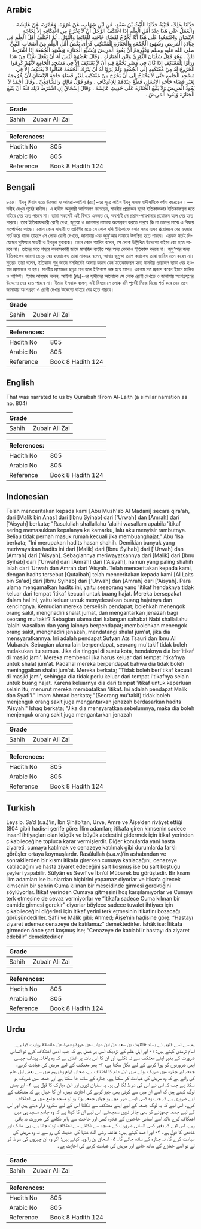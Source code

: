 ## Arabic


<div dir="rtl" lang="ar" style={{fontSize:'larger',backgroundColor:'#f8f9fa',padding:20}}>
حَدَّثَنَا بِذَلِكَ، قُتَيْبَةُ حَدَّثَنَا اللَّيْثُ بْنُ سَعْدٍ، عَنِ ابْنِ شِهَابٍ، عَنْ عُرْوَةَ، وَعَمْرَةَ، عَنْ عَائِشَةَ، ‏.‏ وَالْعَمَلُ عَلَى هَذَا عِنْدَ أَهْلِ الْعِلْمِ إِذَا اعْتَكَفَ الرَّجُلُ أَنْ لاَ يَخْرُجَ مِنِ اعْتِكَافِهِ إِلاَّ لِحَاجَةِ الإِنْسَانِ وَاجْتَمَعُوا عَلَى هَذَا أَنَّهُ يَخْرُجُ لِقَضَاءِ حَاجَتِهِ لِلْغَائِطِ وَالْبَوْلِ ‏.‏ ثُمَّ اخْتَلَفَ أَهْلُ الْعِلْمِ فِي عِيَادَةِ الْمَرِيضِ وَشُهُودِ الْجُمُعَةِ وَالْجَنَازَةِ لِلْمُعْتَكِفِ فَرَأَى بَعْضُ أَهْلِ الْعِلْمِ مِنْ أَصْحَابِ النَّبِيِّ صلى الله عليه وسلم وَغَيْرِهِمْ أَنْ يَعُودَ الْمَرِيضَ وَيُشَيِّعَ الْجَنَازَةَ وَيَشْهَدَ الْجُمُعَةَ إِذَا اشْتَرَطَ ذَلِكَ ‏.‏ وَهُوَ قَوْلُ سُفْيَانَ الثَّوْرِيِّ وَابْنِ الْمُبَارَكِ ‏.‏ وَقَالَ بَعْضُهُمْ لَيْسَ لَهُ أَنْ يَفْعَلَ شَيْئًا مِنْ هَذَا وَرَأَوْا لِلْمُعْتَكِفِ إِذَا كَانَ فِي مِصْرٍ يُجَمَّعُ فِيهِ أَنْ لاَ يَعْتَكِفَ إِلاَّ فِي مَسْجِدِ الْجَامِعِ لأَنَّهُمْ كَرِهُوا الْخُرُوجَ لَهُ مِنْ مُعْتَكَفِهِ إِلَى الْجُمُعَةِ وَلَمْ يَرَوْا لَهُ أَنْ يَتْرُكَ الْجُمُعَةَ فَقَالُوا لاَ يَعْتَكِفُ إِلاَّ فِي مَسْجِدِ الْجَامِعِ حَتَّى لاَ يَحْتَاجُ إِلَى أَنْ يَخْرُجَ مِنْ مُعْتَكَفِهِ لِغَيْرِ قَضَاءِ حَاجَةِ الإِنْسَانِ لأَنَّ خُرُوجَهُ لِغَيْرِ قَضَاءِ حَاجَةِ الإِنْسَانِ قَطْعٌ عِنْدَهُمْ لِلاِعْتِكَافِ ‏.‏ وَهُوَ قَوْلُ مَالِكٍ وَالشَّافِعِيِّ ‏.‏ وَقَالَ أَحْمَدُ لاَ يَعُودُ الْمَرِيضَ وَلاَ يَتْبَعُ الْجَنَازَةَ عَلَى حَدِيثِ عَائِشَةَ ‏.‏ وَقَالَ إِسْحَاقُ إِنِ اشْتَرَطَ ذَلِكَ فَلَهُ أَنْ يَتْبَعَ الْجَنَازَةَ وَيَعُودَ الْمَرِيضَ ‏.‏
</div>
<div style={{backgroundColor:'#f8f9fa',padding:20, marginBottom: 10}}><table> <thead> <tr> <th>Grade</th> <th></th> </tr> </thead> <tbody> <tr><td>Sahih</td><td>Zubair Ali Zai</td></tr></tbody></table><table> <thead> <tr> <th>References:</th> <th></th> </tr> </thead> <tbody><tr><td>Hadith No</td><td>805</td></tr><tr><td>Arabic No</td><td>805</td></tr><tr><td>Reference</td><td>Book 8 Hadith 124</td></tr></tbody></table></div>

## Bengali


<div dir="ltr" lang="bn" style={{fontSize:'larger',backgroundColor:'#f8f9fa',padding:20}}>
৮০৫। ইবনু শিহাব হতে উরওয়া ও আমরা-আইশা (রাঃ)-এর সূত্রে লাইস ইবনু সাদও হাদীসটিকে বর্ণনা করেছেন। — সহীহ দেখুন পূর্বের হাদীস। এ হাদীস অনুযায়ী আলিমগণ বলেছেন, মানবীয় প্রয়োজন ছাড়া ইতিকাফকার ইতিকাফস্থল হতে বাইরে বের হতে পারবে না। তারা সকলেই এই বিষয়ে একমত যে, অবশ্যই সে প্রশ্ৰাব-পায়খানার প্রয়োজন হলে বের হতে পারবে। তবে ইতিকাফকারী রোগী দেখা, জুমুআ ও জানাযার নামাযে অংশগ্রহণ করতে পারবে কি না তাদের মাঝে এ বিষয়ে মতপার্থক্য আছে। কোন কোন সাহাবী ও তাবিঈর মতে সে লোক যদি ইতিকাফে বসার সময় এসব প্রয়োজনে বের হওয়ার শর্ত করে থাকে তাহলে সে লোক রোগী দেখতে, জানাযায় এবং জুমু'আর নামাযে উপস্থিত হতে পারবে। এরকম মতই দিয়েছেন সুফিয়ান সাওরী ও ইবনুল মুবারাক। কোন কোন আলিম বলেন, সে লোক উল্লিখিত উদ্দেশ্যে বাইরে বের হতে পারবে না। তাদের মতে শহরে বসবাসকারী জামে মাসজিদ ব্যতীত আর অন্য কোথাও ইতিকাফ করবে না। জুমু'আর জন্য ইতিকাফের জায়গা ছেড়ে বের হওয়াকেও তারা মাকরূহ বলেন, আবার জুমুআ ত্যাগ করাকেও তারা জায়িয মনে করেন না। সুতরাং তারা বলেন, ইতিকাফ শুধু জামে মসজিদেই আদায় করবে যেন ইতেকাফস্থল হতে মানবীয় প্রয়োজন ছাড়া বের হওয়ার প্রয়োজন না হয়। মানবীয় প্রয়োজন ছাড়া বের হলে ইতিকাফ ভঙ্গ হয়ে যাবে। এরকম মত প্রকাশ করেন ইমাম মালিক ও শাফিঈ। ইমাম আহমাদ বলেন, আইশা (রাঃ)-এর হাদীসের আলোকে সে লোক রোগী দেখতে ও জানাযায় অংশগ্রহণের উদ্দেশ্যে বের হতে পারবে না। ইমাম ইসহাক বলেন, এই বিষয়ে সে লোক যদি পূর্বেই নিজে নিজে শর্ত করে নেয় তবে জানাযায় অংশগ্রহণ ও রোগী দেখার উদ্দেশ্যে বাইরে বের হতে পারবে।
</div>
<div style={{backgroundColor:'#f8f9fa',padding:20, marginBottom: 10}}><table> <thead> <tr> <th>Grade</th> <th></th> </tr> </thead> <tbody> <tr><td>Sahih</td><td>Zubair Ali Zai</td></tr></tbody></table><table> <thead> <tr> <th>References:</th> <th></th> </tr> </thead> <tbody><tr><td>Hadith No</td><td>805</td></tr><tr><td>Arabic No</td><td>805</td></tr><tr><td>Reference</td><td>Book 8 Hadith 124</td></tr></tbody></table></div>

## English


<div dir="ltr" lang="en" style={{fontSize:'larger',backgroundColor:'#f8f9fa',padding:20}}>
That was narrated to us by Quraibah :From Al-Laith (a similar narration as no. 804)
</div>
<div style={{backgroundColor:'#f8f9fa',padding:20, marginBottom: 10}}><table> <thead> <tr> <th>Grade</th> <th></th> </tr> </thead> <tbody> <tr><td>Sahih</td><td>Zubair Ali Zai</td></tr></tbody></table><table> <thead> <tr> <th>References:</th> <th></th> </tr> </thead> <tbody><tr><td>Hadith No</td><td>805</td></tr><tr><td>Arabic No</td><td>805</td></tr><tr><td>Reference</td><td>Book 8 Hadith 124</td></tr></tbody></table></div>

## Indonesian


<div dir="ltr" lang="id" style={{fontSize:'larger',backgroundColor:'#f8f9fa',padding:20}}>
Telah menceritakan kepada kami [Abu Mush'ab Al Madani] secara qira'ah, dari [Malik bin Anas] dari [Ibnu Syihab] dari ['Urwah] dan [Amrah] dari ['Aisyah] berkata; "Rasulullah shallallahu 'alaihi wasallam apabila 'itikaf sering memasukkan kepalanya ke kamarku, lalu aku menyisir rambutnya. Beliau tidak pernah masuk rumah kecuali jika membuanghajat." Abu 'Isa berkata; "Ini merupakan hadits hasan shahih. Demikian banyak yang meriwayatkan hadits ini dari [Malik] dari [Ibnu Syihab] dari ['Urwah] dan [Amrah] dari ['Aisyah]. Sebagiannya meriwayatkannya dari [Malik] dari [Ibnu Syihab] dari ['Urwah] dari [Amrah] dari ['Aisyah], namun yang paling shahih ialah dari 'Urwah dan Amrah dari 'Aisyah. Telah menceritakan kepada kami, dengan hadits tersebut [Qutaibah] telah menceritakan kepada kami [Al Laits bin Sa'ad] dari [Ibnu Syihab] dari ['Urwah] dan [Amrah] dari ['Aisyah]. Para ulama mengamalkan hadits ini, yaitu seseorang yang 'itikaf hendaknya tidak keluar dari tempat 'itikaf kecuali untuk buang hajat. Mereka bersepakat dalam hal ini, yaitu keluar untuk menyelesaikan buang hajatnya dan kencingnya. Kemudian mereka berselisih pendapat; bolehkah menengok orang sakit, menghadiri shalat jumat, dan mengantarkan jenazah bagi seorang mu'takif? Sebagian ulama dari kalangan sahabat Nabi shallallahu 'alaihi wasallam dan yang lainnya berpendapat; membolehkan menengok orang sakit, menghadiri jenazah, mendatangi shalat jum'at, jika dia mensyaratkannya. Ini adalah pendapat Sufyan Ats Tsauri dan Ibnu Al Mubarak. Sebagian ulama lain berpendapat, seorang mu'takif tidak boleh melakukan itu semua. Jika dia tinggal di suatu kota, hendaknya dia ber'itikaf di masjid jami'. Mereka membenci jika harus keluar dari tempat i'tikafnya untuk shalat jum'at. Padahal mereka berpendapat bahwa dia tidak boleh meninggalkan shalat jum'at. Mereka berkata; "Tidak boleh beri'tikaf kecuali di masjid jami', sehingga dia tidak perlu keluar dari tempat i'tikafnya selain untuk buang hajat. Karena keluarnya dia dari tempat 'itikaf untuk keperluan selain itu, menurut mereka membatalkan 'itikaf. Ini adalah pendapat Malik dan Syafi'i." Imam Ahmad berkata; "(Seorang mu'takif) tidak boleh menjenguk orang sakit juga mengantarkan jenazah berdasarkan hadits 'Aisyah." Ishaq berkata; "Jika dia mensyaratkan sebelumnya, maka dia boleh menjenguk orang sakit juga mengantarkan jenazah
</div>
<div style={{backgroundColor:'#f8f9fa',padding:20, marginBottom: 10}}><table> <thead> <tr> <th>Grade</th> <th></th> </tr> </thead> <tbody> <tr><td>Sahih</td><td>Zubair Ali Zai</td></tr></tbody></table><table> <thead> <tr> <th>References:</th> <th></th> </tr> </thead> <tbody><tr><td>Hadith No</td><td>805</td></tr><tr><td>Arabic No</td><td>805</td></tr><tr><td>Reference</td><td>Book 8 Hadith 124</td></tr></tbody></table></div>

## Turkish


<div dir="ltr" lang="tr" style={{fontSize:'larger',backgroundColor:'#f8f9fa',padding:20}}>
Leys b. Sa’d (r.a.)’in, İbn Şihâb’tan, Urve, Amre ve Âişe’den rivâyet ettiği (804 gibi) hadis-i şerife göre: İlim adamları; itikafa giren kimsenin sadece insanî ihtiyaçları olan küçük ve büyük abdestini gidermek için itikaf yerinden çıkabileceğine topluca karar vermişlerdir. Diğer konularda yani hasta ziyareti, cumaya katılmak ve cenazeye katılmak gibi durumlarda farklı görüşler ortaya koymuşlardır. Rasûlullah (s.a.v.)’in ashabından ve sonrakilerden bir kısmı itikafa girerken cumaya katılacağını, cenazeye katılacağını ve hasta ziyaret edeceğini şart koşmuş ise bu şart koştuğu şeyleri yapabilir. Sûfyân es Sevrî ve İbn’ül Mübarek bu görüştedir. Bir kısım ilim adamları ise bunlardan hiçbirini yapamaz diyorlar ve itikafa girecek kimsenin bir şehrin Cuma kılınan bir mescidinde girmesi gerektiğini söylüyorlar. İtikaf yerinden Cumaya gitmesini hoş karşılamıyorlar ve Cumayı terk etmesine de cevaz vermiyorlar ve “İtikafa sadece Cuma kılınan bir camide girmesi gerekir” diyorlar böylece sadece tuvalet ihtiyacı için çıkabileceğini diğerleri için itikaf yerini terk etmesinin itikafını bozacağı görüşündedirler. Şâfii ve Mâlik gibi; Ahmed; Âişe’nin hadisine göre: “Hastayı ziyaret edemez cenazeye de katılamaz” demektedirler. İshâk ise: İtikafa girmeden önce şart koşmuş ise; “Cenazeye de katılabilir hastayı da ziyaret edebilir” demektedirler
</div>
<div style={{backgroundColor:'#f8f9fa',padding:20, marginBottom: 10}}><table> <thead> <tr> <th>Grade</th> <th></th> </tr> </thead> <tbody> <tr><td>Sahih</td><td>Zubair Ali Zai</td></tr></tbody></table><table> <thead> <tr> <th>References:</th> <th></th> </tr> </thead> <tbody><tr><td>Hadith No</td><td>805</td></tr><tr><td>Arabic No</td><td>805</td></tr><tr><td>Reference</td><td>Book 8 Hadith 124</td></tr></tbody></table></div>

## Urdu


<div dir="rtl" lang="ur" style={{fontSize:'larger',backgroundColor:'#f8f9fa',padding:20}}>
ہم سے اسے قتیبہ نے بسند «الليث بن سعد عن ابن شهاب عن عروة وعمرة عن عائشة» روایت کیا ہے۔ امام ترمذی کہتے ہیں: ۱- اور اہل علم کے نزدیک اسی پر عمل ہے کہ جب آدمی اعتکاف کرے تو انسانی ضرورت کے بغیر اپنے معتکف سے نہ نکلے، اور ان کا اس بات پر اتفاق ہے کہ وہ پاخانہ پیشاب جیسی اپنی ضرورتوں کو پورا کرنے کے لیے نکل سکتا ہے، ۲- پھر معتکف کے لیے مریض کی عیادت کرنے، جمعہ اور جنازہ میں شریک ہونے میں اہل علم کا اختلاف ہے، صحابہ کرام وغیرہم میں سے بعض اہل علم کی رائے ہے کہ وہ مریض کی عیادت کر سکتا ہے، جنازہ کے ساتھ جا سکتا ہے اور جمعہ میں شریک ہو سکتا ہے جب کہ اس نے اس کی شرط لگا لی ہو۔ یہ سفیان ثوری اور ابن مبارک کا قول ہے، ۳- اور بعض لوگ کہتے ہیں کہ اسے ان میں سے کوئی بھی چیز کرنے کی اجازت نہیں، ان کا خیال ہے کہ معتکف کے لیے ضروری ہے کہ جب وہ کسی ایسے شہر میں ہو جہاں جمعہ ہوتا ہو تو مسجد جامع میں ہی اعتکاف کرے۔ اس لیے کہ یہ لوگ جمعہ کے لیے اپنے معتکف سے نکلنا اس کے لیے مکروہ قرار دیتے ہیں اور اس کے لیے جمعہ چھوڑنے کو بھی جائز نہیں سمجھتے، اس لیے ان کا کہنا ہے کہ وہ جامع مسجد ہی میں اعتکاف کرے تاکہ اسے انسانی حاجتوں کے علاوہ کسی اور حاجت سے باہر نکلنے کی ضرورت نہ باقی رہے، اس لیے کہ بغیر کسی انسانی ضرورت کے مسجد سے نکلنے سے اعتکاف ٹوٹ جاتا ہے، یہی مالک اور شافعی کا قول ہے۔ ۴- اور احمد کہتے ہیں: عائشہ رضی الله عنہا کی حدیث کی رو سے نہ وہ مریض کی عیادت کرے گا، نہ جنازہ کے ساتھ جائے گا۔ ۵- اسحاق بن راہویہ کہتے ہیں: اگر وہ ان چیزوں کی شرط کر لے تو اسے جنازے کے ساتھ جانے اور مریض کی عیادت کرنے کی اجازت ہے۔
</div>
<div style={{backgroundColor:'#f8f9fa',padding:20, marginBottom: 10}}><table> <thead> <tr> <th>Grade</th> <th></th> </tr> </thead> <tbody> <tr><td>Sahih</td><td>Zubair Ali Zai</td></tr></tbody></table><table> <thead> <tr> <th>References:</th> <th></th> </tr> </thead> <tbody><tr><td>Hadith No</td><td>805</td></tr><tr><td>Arabic No</td><td>805</td></tr><tr><td>Reference</td><td>Book 8 Hadith 124</td></tr></tbody></table></div>